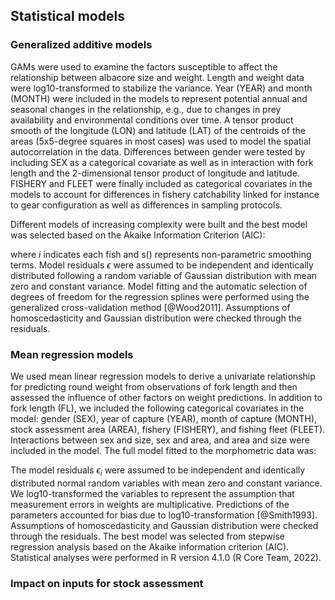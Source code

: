 ## Statistical models

### Generalized additive models

GAMs were used to examine the factors susceptible to affect the relationship between albacore size and  weight. Length and weight data were log10-transformed to stabilize the variance. Year (YEAR) and month (MONTH) were included in the models to represent potential annual and seasonal changes in the relationship, e.g., due to changes in prey availability and environmental conditions over time. A tensor product smooth of the longitude (LON) and latitude (LAT) of the centroids of the areas (5x5-degree squares in most cases) was used to model the spatial autocorrelation in the data. Differences between gender were tested by including SEX as a categorical covariate as well as in interaction with fork length and the 2-dimensional tensor product of longitude and latitude. FISHERY and FLEET were finally included as categorical covariates in the models to account for differences in fishery catchability linked for instance to gear configuration as well as differences in sampling protocols.

<!-- Co-dependence within samples was allowed for by fitting a random effect to allow the sampling strata (i.e., combination of year, month, latitude, longitude, and fleet) to affect the intercept [@Chang2022]. -->

Different models of increasing complexity were built and the best model was selected based on the Akaike Information Criterion (AIC):

\begin{equation}
\log_{10}RD_i = s(\log_{10}FL_i) + te(LON, LAT) + YEAR + s(MONTH) + \epsilon_i
(\#eq:gam1)
\end{equation}

\begin{equation}
\log_{10}RD_i = s(\log_{10}FL_i) + te(LON, LAT) + YEAR + s(MONTH) + SEX  + \epsilon_i
(\#eq:gam2)
\end{equation}

\begin{equation}
\log_{10}RD_i = SEX + s(\log_{10}FL_i:SEX) + te(LON, LAT) + YEAR + s(MONTH)  + \epsilon_i
(\#eq:gam3)
\end{equation}

\begin{equation}
\log_{10}RD_i = SEX + s(\log_{10}FL_i:SEX) + te(LON, LAT):SEX + YEAR + s(MONTH)  + \epsilon_i
(\#eq:gam4)
\end{equation}

\begin{equation}
\log_{10}RD_i = SEX + s(\log_{10}FL_i:SEX) + te(LON, LAT):SEX + YEAR + s(MONTH) + FISHERY + FLEET + \epsilon_i
(\#eq:gam5)
\end{equation}

where _i_ indicates each fish and s() represents non-parametric smoothing terms. Model residuals $\epsilon$ were assumed to be independent and identically distributed following a random variable of Gaussian distribution with mean zero and constant variance. Model fitting and the automatic selection of degrees of freedom for the regression splines were performed using the generalized cross-validation method [@Wood2011]. Assumptions of homoscedasticity and Gaussian distribution were checked through the residuals.

<!-- To reduce computation time regarding the size of the data set, a sub-sampling procedure was developed to limit the number of samples per stratum (i.e., year, month, fleet, and fishing area) to a maximum of 10. GAM analyses were then performed on a reduced data set of `r ALB_FL_RD_SUBSAMPLED[, .N]` samples that covered the same strata as the original data set. -->

### Mean regression models

We used mean linear regression models to derive a univariate relationship for predicting round weight from observations of fork length and then assessed the influence of other factors on weight predictions. In addition to fork length (FL), we included the following categorical covariates in the model: gender (SEX), year of capture (YEAR), month of capture (MONTH), stock assessment area (AREA), fishery (FISHERY), and fishing fleet (FLEET). Interactions between sex and size, sex and area, and area and size were included in the model. The full model fitted to the morphometric data was:



\begin{equation}
\log_{10}(RD_i) = \log_{10}(FL_i) + AREA + SEX + YEAR + FISHERY + MONTH + FLEET + \log_{10}(FL_i):SEX + AREA:log10FL + AREA:SEX + \epsilon_{i}
(\#eq:lm1)
\end{equation}

The model residuals $\epsilon_{i}$ were assumed to be independent and identically distributed normal random variables with mean zero and constant variance. We log10-transformed the variables to represent the assumption that measurement errors in weights are multiplicative. Predictions of the parameters accounted for bias due to log10-transformation [@Smith1993]. Assumptions of homoscedasticity and Gaussian distribution were checked through the residuals. The best model was selected from stepwise regression analysis based on the Akaike information criterion (AIC). Statistical analyses were performed in R version 4.1.0 (R Core Team, 2022). 

### Impact on inputs for stock assessment